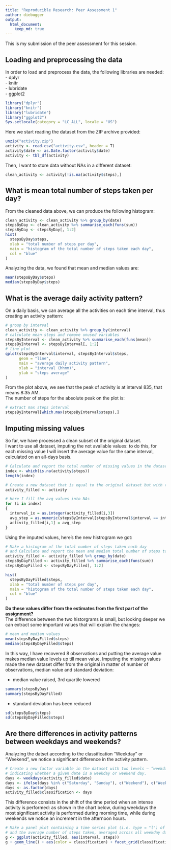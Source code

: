 ```yaml
---
title: "Reproducible Research: Peer Assessment 1"
author: diebugger
output: 
  html_document:
    keep_md: true
---
```

This is my submission of the peer assessment for this session.

## Loading and preprocessing the data
In order to load and preprocess the data, the following libraries are needed:  
- dplyr  
- knitr  
- lubridate  
- ggplot2  

```r
library("dplyr")
library("knitr")
library("lubridate")
library("ggplot2")
Sys.setlocale(category = "LC_ALL", locale = "US")
```

Here we start reading the dataset from the ZIP archive provided:  
```r
unzip("activity.zip")
activity <- read.csv("activity.csv", header = T)
activity$date <- as.Date.factor(activity$date)
activity <- tbl_df(activity)
```
Then, I want to store data without NAs in a different dataset:  
```r
clean_activity <- activity[!is.na(activity$steps),]
```

## What is mean total number of steps taken per day?
From the cleaned data above, we can produce the following histogram:  
```r
clean_activity <- clean_activity %>% group_by(date)
stepsByDay <- clean_activity %>% summarise_each(funs(sum))
stepsByDay <- stepsByDay[, 1:2]
hist(
  stepsByDay$steps, 
  xlab = "total number of steps per day", 
  main = "histogram of the total number of steps taken each day", 
  col = "blue"
)
```

Analyzing the data, we found that mean and median values are:  
```r
mean(stepsByDay$steps)
median(stepsByDay$steps)
```

## What is the average daily activity pattern?
On a daily basis, we can average all the activities on each time interval, thus creating an activity pattern:  
```r
# group by interval
clean_activity <- clean_activity %>% group_by(interval)
# calculate mean steps and remove unused variables
stepsByInterval <- clean_activity %>% summarise_each(funs(mean))
stepsByInterval <- stepsByInterval[, 1:2]
# line plot
qplot(stepsByInterval$interval, stepsByInterval$steps, 
      geom = "line", 
      main = "average daily activity pattern", 
      xlab = "interval (hhmm)", 
      ylab = "steps average"
)
```

From the plot above, we see that the peak of activity is at interval 835, that means 8:35 AM.  
The number of steps for the absolute peak on the plot is:  
```r
# extract max steps interval
stepsByInterval[which.max(stepsByInterval$steps),]
```

## Imputing missing values
So far, we have processed a clean subset of the original dataset.  
I want to use all dataset, imputing the not available values: to do this, for each missing value I will insert the average value for the same interval, calculated on an all-days basis.  

```r
# Calculate and report the total number of missing values in the dataset (i.e. the total number of rows with NAs)
index <- which(is.na(activity$steps))
length(index)

# Create a new dataset that is equal to the original dataset but with the missing data filled in.
activity_filled <- activity

# Here I fill the avg values into NAs
for (i in index)
{
  interval_ix = as.integer(activity_filled[i,3])
  avg_step = as.numeric(stepsByInterval[stepsByInterval$interval == interval_ix, 2])
  activity_filled[i,1] = avg_step
}
```

Using the imputed values, here's the new histrogram we got:  
```r
# Make a histogram of the total number of steps taken each day 
# and Calculate and report the mean and median total number of steps taken per day. 
activity_filled <- activity_filled %>% group_by(date)
stepsByDayFilled <- activity_filled %>% summarise_each(funs(sum))
stepsByDayFilled <- stepsByDayFilled[, 1:2]

hist(
  stepsByDayFilled$steps, 
  xlab = "total number of steps per day", 
  main = "histogram of the total number of steps taken each day", 
  col = "blue"
)
```

**Do these values differ from the estimates from the first part of the assignment?**  
The difference between the two historgrams is small, but looking deeper we can extract some important values that will explain the changes:  
```r
# mean and median values
mean(stepsByDayFilled$steps)
median(stepsByDayFilled$steps)
```

In this way, I have recovered 8 observations and putting the average value makes median value levels up till mean value. 
Imputing the missing values made the new dataset differ from the original in matter of number of observations, median value and standard deviation:  

- median value raised, 3rd quartile lowered  
```r
summary(stepsByDay)
summary(stepsByDayFilled)
```
- standard deviation has been reduced  
```r
sd(stepsByDay$steps)
sd(stepsByDayFilled$steps)
```

## Are there differences in activity patterns between weekdays and weekends?
Analyzing the datset according to the classification "Weekday" or "Weekend", we notice a significant difference in the activity pattern.  
```r
# Create a new factor variable in the dataset with two levels – “weekday” and “weekend” 
# indicating whether a given date is a weekday or weekend day.
days <- weekdays(activity_filled$date)
days <- ifelse(days %in% c("Saturday", "Sunday"), c("Weekend"), c("Weekday"))
days <- as.factor(days)
activity_filled$classification <- days
```

This difference consists in the shift of the time period when an intense activity is performed: as shown in the chart below, during weekdays the most significant activity is performed during morning time, while during weekends we notice an increment in the afternoon hours.  

```r
# Make a panel plot containing a time series plot (i.e. type = "l") of the 5-minute interval (x-axis) 
# and the average number of steps taken, averaged across all weekday days or weekend days (y-axis).
g <- ggplot(activity_filled, aes(interval, steps))
g + geom_line() + aes(color = classification) + facet_grid(classification ~ .) + labs(title = "weekdays and weekends activity patterns") + labs(x = "interval (hhmm)", y = "steps average")
```
